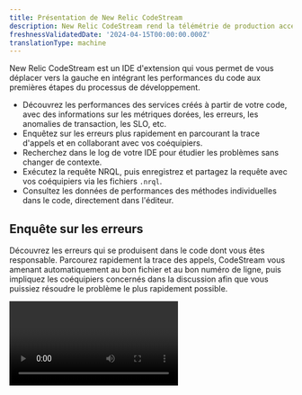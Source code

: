 ```yaml
---
title: Présentation de New Relic CodeStream
description: New Relic CodeStream rend la télémétrie de production accessible là où vivent les développeurs... l'IDE.
freshnessValidatedDate: '2024-04-15T00:00:00.000Z'
translationType: machine
---
```


New Relic CodeStream est un IDE d&apos;extension qui vous permet de vous déplacer vers la gauche en intégrant les performances du code aux premières étapes du processus de développement.

* Découvrez les performances des services créés à partir de votre code, avec des informations sur les métriques dorées, les erreurs, les anomalies de transaction, les SLO, etc.
* Enquêtez sur les erreurs plus rapidement en parcourant la trace d&apos;appels et en collaborant avec vos coéquipiers.
* Recherchez dans le log de votre IDE pour étudier les problèmes sans changer de contexte.
* Exécutez la requête NRQL, puis enregistrez et partagez la requête avec vos coéquipiers via les fichiers `.nrql`.
* Consultez les données de performances des méthodes individuelles dans le code, directement dans l&apos;éditeur.

## Enquête sur les erreurs

Découvrez les erreurs qui se produisent dans le code dont vous êtes responsable. Parcourez rapidement la trace des appels, CodeStream vous amenant automatiquement au bon fichier et au bon numéro de ligne, puis impliquez les coéquipiers concernés dans la discussion afin que vous puissiez résoudre le problème le plus rapidement possible.

<Video type="wistia" id="l65l4cqqhd" />

## Recherche de log

Si vous devez enquêter sur un problème en recherchant dans le log, pourquoi changer de contexte en dehors de votre IDE pour effectuer ce travail sur le Web ? Recherchez dans le log directement depuis votre IDE. Vous pouvez même lancer une recherche à partir de lignes log individuelles dans votre code.

<img title="Searching logs from your IDE." alt="An image showing how to search logs." src="/images/codestream_screenshot-crop_log-search.webp" />

## Métriques au niveau du code

Consultez les données de performance, au niveau de la méthode, directement dans votre éditeur. La vue permanente garantit que les problèmes de performances sont pris en compte dans le travail en cours. Vous pouvez même voir les métriques de votre environnement de préproduction et anticiper les problèmes de performances avant qu&apos;ils n&apos;atteignent la production.

<img title="Code-Level Metrics" alt="An image showing code-level metrics in the editor." src="/images/codestream_screenshot-full_marketplace-vsc-clm.webp" />

## monitoringdes performances

Obtenez une vue dans l&apos;IDE des performances des services créés à partir de votre code, dans n&apos;importe quel environnement. métriques dorées, objectifs de niveau de service et services associés vous donnent une vue d&apos;ensemble en un coup d&apos;œil.

<img title="Performance data for your services" alt="An image showing performance data in the IDE." src="/images/codestream_screenshot-crop_o11y.webp" />